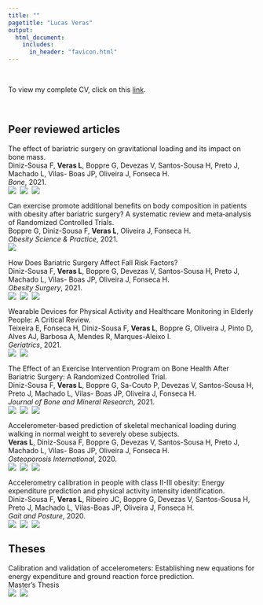 ```yaml
---
title: ""  
pagetitle: "Lucas Veras"
output: 
  html_document:
    includes:
      in_header: "favicon.html"
---
```


<br>

To view my complete CV, click on this [link](CV/lv_cv.html).

<br>

## Peer reviewed articles

The effect of bariatric surgery on gravitational loading and its impact on bone mass.<br>
Diniz-Sousa F, **Veras L**, Boppre G, Devezas V, Santos-Sousa H, Preto J, Machado L, Vilas- Boas JP, Oliveira J, Fonseca H.<br>
*Bone*, 2021.
<br>
<a href="http://dx.doi.org/10.1016/j.bone.2021.116153"><img src="icons/doi_icon.png" align="left" style="padding:0px 5px 0px 0px;"></a> 
<a href="https://pubmed.ncbi.nlm.nih.gov/34416407/"><img src="icons/pubmed_icon.png" align="left" style="padding:0px 5px 0px 0px;"></a> 
<a href="https://github.com/verasls/BaSEIB_bariatric_surgery_bone_health"><img src="icons/github_icon.png" align="left" style="padding:0px 5px 0px 0px;"></a>
<br>

Can exercise promote additional benefits on body composition in patients with obesity after bariatric surgery? A systematic review and meta‐analysis of Randomized Controlled Trials.<br>
Boppre G, Diniz-Sousa F, **Veras L**, Oliveira J, Fonseca H.<br>
*Obesity Science & Practice*, 2021.
<br>
<a href="https://doi.org/10.1002/osp4.542"><img src="icons/doi_icon.png" align="left" style="padding:0px 5px 0px 0px;"></a> 
<br>

How Does Bariatric Surgery Affect Fall Risk Factors?<br>
Diniz-Sousa F, **Veras L**, Boppre G, Devezas V, Santos-Sousa H, Preto J, Machado L, Vilas- Boas JP, Oliveira J, Fonseca H.<br>
*Obesity Surgery*, 2021.
<br>
<a href="http://dx.doi.org/10.1007/s11695-021-05400-2"><img src="icons/doi_icon.png" align="left" style="padding:0px 5px 0px 0px;"></a> 
<a href="https://pubmed.ncbi.nlm.nih.gov/33797733/"><img src="icons/pubmed_icon.png" align="left" style="padding:0px 5px 0px 0px;"></a> 
<a href="https://github.com/verasls/BaSEIB_BS_balance"><img src="icons/github_icon.png" align="left" style="padding:0px 5px 0px 0px;"></a>
<br>

Wearable Devices for Physical Activity and Healthcare Monitoring in Elderly People: A Critical Review.<br>
Teixeira E, Fonseca H, Diniz-Sousa F, **Veras L**, Boppre G, Oliveira J, Pinto D, Alves AJ, Barbosa A, Mendes R, Marques-Aleixo I.<br>
*Geriatrics*, 2021.
<br>
<a href="https://doi.org/10.3390/geriatrics6020038"><img src="icons/doi_icon.png" align="left" style="padding:0px 5px 0px 0px;"></a>
<a href="https://pubmed.ncbi.nlm.nih.gov/33917104/"><img src="icons/pubmed_icon.png" align="left" style="padding:0px 5px 0px 0px;"></a>
<br>

The Effect of an Exercise Intervention Program on Bone Health After Bariatric Surgery: A Randomized Controlled Trial.<br>
Diniz-Sousa F, **Veras L**, Boppre G, Sa-Couto P, Devezas V, Santos-Sousa H, Preto J, Machado L, Vilas- Boas JP, Oliveira J, Fonseca H.<br>
*Journal of Bone and Mineral Research*, 2021.
<br>
<a href="http://dx.doi.org/10.1002/jbmr.4213"><img src="icons/doi_icon.png" align="left" style="padding:0px 5px 0px 0px;"></a> 
<a href="https://pubmed.ncbi.nlm.nih.gov/33295063/"><img src="icons/pubmed_icon.png" align="left" style="padding:0px 5px 0px 0px;"></a> 
<a href="https://github.com/verasls/BaSEIB_exercise_bone_health"><img src="icons/github_icon.png" align="left" style="padding:0px 5px 0px 0px;"></a>
<br>

Accelerometer-based prediction of skeletal mechanical loading during walking in normal weight to severely obese subjects.<br>
**Veras L**, Diniz-Sousa F, Boppre G, Devezas V, Santos-Sousa H, Preto J, Machado L, Vilas- Boas JP, Oliveira J, Fonseca H.<br>
*Osteoporosis International*, 2020.
<br>
<a href="http://dx.doi.org/10.1007/s00198-020-05295-2"><img src="icons/doi_icon.png" align="left" style="padding:0px 5px 0px 0px;"></a> 
<a href="https://pubmed.ncbi.nlm.nih.gov/31965217/"><img src="icons/pubmed_icon.png" align="left" style="padding:0px 5px 0px 0px;"></a> 
<a href="https://github.com/verasls/walking_GRF_ACC"><img src="icons/github_icon.png" align="left" style="padding:0px 5px 0px 0px;"></a>
<br>

Accelerometry calibration in people with class II-III obesity: Energy expenditure prediction and physical activity intensity identification.<br>
Diniz-Sousa F, **Veras L**, Ribeiro JC, Boppre G, Devezas V, Santos-Sousa H, Preto J, Machado L, Vilas-Boas JP, Oliveira J, Fonseca H.<br>
*Gait and Posture*, 2020.
<br>
<a href="http://dx.doi.org/10.1016/j.gaitpost.2019.11.008"><img src="icons/doi_icon.png" align="left" style="padding:0px 5px 0px 0px;"></a> 
<a href="https://pubmed.ncbi.nlm.nih.gov/31756665/"><img src="icons/pubmed_icon.png" align="left" style="padding:0px 5px 0px 0px;"></a> 
<a href="https://github.com/verasls/EE_PAI_ACC_obese"><img src="icons/github_icon.png" align="left" style="padding:0px 5px 0px 0px;"></a>
<br>

## Theses

Calibration and validation of accelerometers: Establishing new equations for energy expenditure and ground reaction force prediction.<br>
Master’s Thesis
<br>
<a href="https://repositorio-aberto.up.pt/bitstream/10216/124941/2/371866.pdf"><img src="icons/pdf_icon.png" align="left" style="padding:0px 5px 0px 0px;"></a>
<a href="https://github.com/verasls/MSc_dissertation"><img src="icons/github_icon.png" align="left" style="padding:0px 5px 0px 0px;"></a>